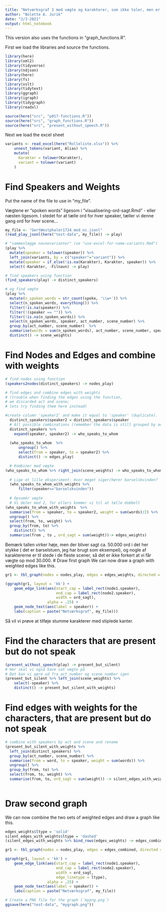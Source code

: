 ```yaml
---
title: "Netværksgraf 3 med vægte og karakterer, som ikke taler, men er til stede"
author: "Bolette A. Jurik"
date: "2/3-2021"
output: html_notebook
---
```


This version also uses the functions in "graph_functions.R".

First we load the libraries and source the functions.
```r
library(here)
library(xml2)
library(tidyverse)
library(ndjson)
library(here)
library(fs)
library(xslt)
library(tidytext)
library(ggraph)
library(igraph)
library(tidygraph)
library(readxl)

source(here("src", "p017-functions.R"))
source(here("src", "graph_functions.R"))
source(here("src", "present_without_speech.R"))
```

Next we load the excel sheet
```r
variants <- read_excel(here("Rolleliste.xlsx")) %>% 
    unnest_tokens(variant, Alias) %>% 
    mutate(
      Karakter = tolower(Karakter),
      variant = tolower(variant)
    )
```

# Find Speakers and Weights
Put the name of the file to use in "my_file".

Vægtene er "spoken words" ligesom i "visualisering-ord-sagt.Rmd" - eller næsten ligesom. I stedet for at tælle ord for hver speaker, tæller vi denne gang ord for hver scene...

```r
my_file <- "GertWestphaler1724_mod_nc.jsonl"
(read_play_jsonl(here("test-data", my_file)) -> play)

# "sammenlægge navnevarianter" (se "use-excel-for-name-variants.Rmd")
(play %>% 
  mutate(speaker = tolower(speaker)) %>% 
  left_join(variants, by = c("speaker"="variant")) %>% 
  mutate(speaker = if_else(!is.na(Karakter), Karakter, speaker)) %>%
  select(-Karakter, -Filnavn) -> play)

# find speakers using function
(find_speakers(play) -> distinct_speakers)

# og find vægte
(play %>%
  mutate(n_spoken_words = str_count(spoke, '\\w+')) %>% 
  select(n_spoken_words, everything()) %>%
  filter(!is.na(speaker)) %>%
  filter(!(speaker == "")) %>%
  filter(!is.na(n_spoken_words)) %>%
  select(n_spoken_words, speaker, act_number, scene_number) %>% 
  group_by(act_number, scene_number)  %>%
  summarise(words = sum(n_spoken_words), act_number, scene_number, speaker) %>%
  distinct() -> scene_weights)
```

# Find Nodes and Edges and combine with weights 
```r
# find nodes using function
(speakers2nodes(distinct_speakers) -> nodes_play)

# find edges and combine edges with weights
# (trouble when finding the edges using the function,
# we discarded act and scene;
# lets try finding them here instead)

#create column 'speaker2' and make it equal to 'speaker' (duplicate).
  distinct_speakers$speaker2 = distinct_speakers$speaker 
  # All possible combinations (remember the data is still grouped by act-number and scene-number)
  distinct_speakers %>% 
    expand(speaker, speaker2) -> who_speaks_to_whom
  
  (who_speaks_to_whom  %>%
      ungroup() %>%
      select(from = speaker, to = speaker2) %>%
      distinct() -> edges_play)

  # Kombiner med vægte
(who_speaks_to_whom %>% right_join(scene_weights) -> who_speaks_to_whom_with_weights)
  
  # Lige et lille eksperiment: Hvor meget siger/hører barselskvinden?
  (who_speaks_to_whom_with_weights %>%
      filter(speaker=="barselskvinden"))
  
  # Opsumér vægte
  # Vi deler med 2, for ellers kommer vi til at tælle dobbelt
(who_speaks_to_whom_with_weights  %>%
  summarise(from = speaker, to = speaker2, weight = sum(words)/2) %>%
  ungroup() %>%
  select(from, to, weight) %>%
  group_by(from, to) %>%
    distinct() %>%
  summarise(from , to , ord_sagt = sum(weight))-> edges_weights)
```
Bemærk tallen virker høje, men der bliver sagt ca. 50.000 ord i det her stykke ( det er barselstuen, jeg har brugt som eksempel), og nogle af karaktererne er til stede i de fleste scener, så det er ikke forkert at vi får vægte op mod 30.000. 
# Draw first graph
We can now draw a graph with weighted edges like this.
```r
gr1 <- tbl_graph(nodes = nodes_play, edges = edges_weights, directed = TRUE, node_key = "speaker")

(ggraph(gr1, layout = 'kk') + 
    geom_edge_link(aes(start_cap = label_rect(node1.speaker),
                       end_cap = label_rect(node2.speaker),
                       width = ord_sagt),
                   alpha = .25) + 
    geom_node_text(aes(label = speaker)) + 
    labs(caption = paste("Netværksgraf", my_file)))
```
Så vil vi prøve at tilføje stumme karakterer med stiplede kanter.

# Find the characters that are present but do not speak
```r
(present_without_speech(play) -> present_but_silent)
# Her skal vi også have sat vægte på
# Det kan vi gøre ud fra act_number og scene_number igen
(present_but_silent %>% left_join(scene_weights) %>%
    select(-speaker) %>%
    distinct() -> present_but_silent_with_weights)

```
# Find edges with weights for the characters, that are present but do not speak
```r
# combine with speakers by act and scene and rename
(present_but_silent_with_weights %>%
  left_join(distinct_speakers) %>%
  group_by(act_number, scene_number) %>%
  summarise(from = word, to = speaker, weight = sum(words)) %>%
  ungroup() %>%
  group_by(from, to) %>%
  select(from, to, weight) %>% 
  summarise(from, to, ord_sagt = sum(weight)) -> silent_edges_with_weights)
  
```
# Draw second graph
We can now combine the two sets of weighted edges and draw a graph like this.
```r
edges_weights$ltype = 'solid'
silent_edges_with_weights$ltype = 'dashed'
(silent_edges_with_weights %>% bind_rows(edges_weights) -> edges_combined)

gr1 <- tbl_graph(nodes = nodes_play, edges = edges_combined, directed = TRUE, node_key = "speaker")

ggraph(gr1, layout = 'kk') + 
    geom_edge_link(aes(start_cap = label_rect(node1.speaker),
                       end_cap = label_rect(node2.speaker),
                       width = ord_sagt,
                       edge_linetype = ltype),
                   alpha = .25) + 
    geom_node_text(aes(label = speaker)) + 
    labs(caption = paste("Netværksgraf", my_file))

# Create a PNG file for the graph (`mypng.png`)
ggsave(here("test-data", "mygraph.png"))
```

